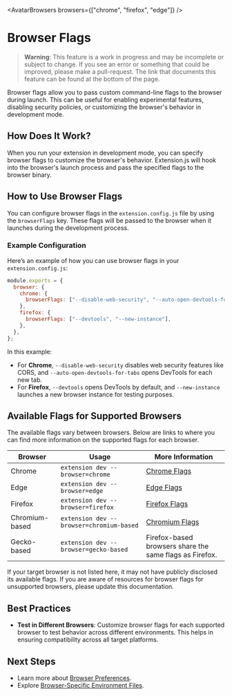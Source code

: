 
<AvatarBrowsers browsers={["chrome", "firefox", "edge"]} />

# Browser Flags

> **Warning**: This feature is a work in progress and may be incomplete or subject to change. If you see an error or something that could be improved, please make a pull-request. The link that documents this feature can be found at the bottom of the page.

Browser flags allow you to pass custom command-line flags to the browser during launch.
This can be useful for enabling experimental features, disabling security policies, or customizing the browser's behavior in development mode.

## How Does It Work?

When you run your extension in development mode, you can specify browser flags to customize the browser's behavior. Extension.js will hook into the browser's launch process and pass the specified flags to the browser binary.

## How to Use Browser Flags

You can configure browser flags in the `extension.config.js` file by using the `browserFlags` key.
These flags will be passed to the browser when it launches during the development process.

### Example Configuration

Here’s an example of how you can use browser flags in your `extension.config.js`:

```js
module.exports = {
  browser: {
    chrome: {
      browserFlags: ["--disable-web-security", "--auto-open-devtools-for-tabs"],
    },
    firefox: {
      browserFlags: ["--devtools", "--new-instance"],
    },
  },
};
```

In this example:

- For **Chrome**, `--disable-web-security` disables web security features like CORS, and `--auto-open-devtools-for-tabs` opens DevTools for each new tab.
- For **Firefox**, `--devtools` opens DevTools by default, and `--new-instance` launches a new browser instance for testing purposes.

## Available Flags for Supported Browsers

The available flags vary between browsers. Below are links to where you can find more information on the supported flags for each browser.

| Browser        | Usage                                    | More Information                                                                       |
| -------------- | ---------------------------------------- | -------------------------------------------------------------------------------------- |
| Chrome         | `extension dev --browser=chrome`         | [Chrome Flags](https://peter.sh/experiments/chromium-command-line-switches/)           |
| Edge           | `extension dev --browser=edge`           | [Edge Flags](https://docs.microsoft.com/en-us/deployedge/microsoft-edge-policies)      |
| Firefox        | `extension dev --browser=firefox`        | [Firefox Flags](https://developer.mozilla.org/en-US/docs/Mozilla/Command_Line_Options) |
| Chromium-based | `extension dev --browser=chromium-based` | [Chromium Flags](https://peter.sh/experiments/chromium-command-line-switches/)         |
| Gecko-based    | `extension dev --browser=gecko-based`    | Firefox-based browsers share the same flags as Firefox.                                |

If your target browser is not listed here, it may not have publicly disclosed its available flags. If you are aware of resources for browser flags for unsupported browsers, please update this documentation.

## Best Practices

- **Test in Different Browsers**: Customize browser flags for each supported browser to test behavior across different environments. This helps in ensuring compatibility across all target platforms.

## Next Steps

- Learn more about [Browser Preferences](./browser-preferences.mdx).
- Explore [Browser-Specific Environment Files](../features/environment-variables.mdx).
